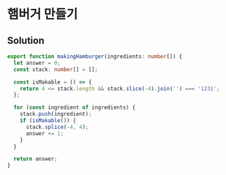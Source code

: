 # 햄버거 만들기

## Solution

```typescript filename="solution.ts" copy 
export function makingHamburger(ingredients: number[]) {
  let answer = 0;
  const stack: number[] = [];

  const isMakable = () => {
    return 4 <= stack.length && stack.slice(-4).join('') === '1231';
  };

  for (const ingredient of ingredients) {
    stack.push(ingredient);
    if (isMakable()) {
      stack.splice(-4, 4);
      answer += 1;
    }
  }

  return answer;
}
```
